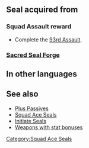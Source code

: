 {{Passive
|name=Squad Ace CO
|type=S
|exclusive=0
|canUseWeapon={{WeaponList|All}}
|canUseMove={{MoveList|All}}
|1name=Squad Ace CO 1
|alt1name=Squad Ace BU 1
|1tagid=SID_第93迷宮の覇者1
|1effect=Grants HP+3, Atk/Res+1.
|statModifiers1=3,1,0,0,1
|1cost=120
|1required=-
|1next=-
|2name=Squad Ace CO 2
|alt2name=Squad Ace BU 2
|2tagid=SID_第93迷宮の覇者2
|2effect=Grants HP+4, Atk/Res+2.
|statModifiers2=4,2,0,0,2
|2cost=180
|2next=-
|3name=Squad Ace CO 3
|alt3name=Squad Ace BU 3
|3tagid=SID_第93迷宮の覇者3
|3effect=Grants HP+5, Atk/Res+3.
|statModifiers3=5,3,0,0,3
|3cost=240
}}
==Seal acquired from==
===Squad Assault reward===
* Complete the [[93rd Assault]].
===[[Sacred Seal Forge]]===
{{SealCosts
|seals=Squad Ace CO 1;Squad Ace CO 2;Squad Ace CO 3
|badgeColor=Transparent
|costs1=-
|costs2=60;200;50
|costs3=400;1000;100
}}
==In other languages==
{{OtherLanguages
|english=Squad Ace CO
|japanese=
|german=
|spanishEU=
|spanishLA=
|french=
|italian=
|chineseTW=
|portuguese=
}}
==See also==
* [[Plus Passives]]
* [[Squad Ace Seals]]
* [[Initiate Seals]]
* [[:Category:Weapons with stat bonuses|Weapons with stat bonuses]]
{{Seals Navbox}}
[[Category:Squad Ace Seals]]